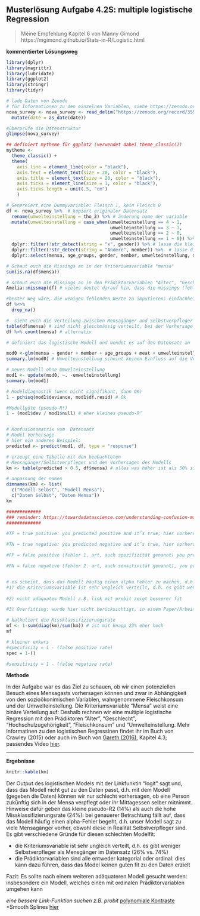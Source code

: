 ## Musterlösung Aufgabe 4.2S: multiple logistische Regression
> Meine Empfehlung Kapitel 6 von Manny Gimond https://mgimond.github.io/Stats-in-R/Logistic.html

**kommentierter Lösungsweg**
```r

library(dplyr)
library(magrittr)
library(lubridate)
library(ggplot2)
library(stringr)
library(tidyr)

# lade Daten von Zenodo
# für Informationen zu den einzelnen Variablen, siehe https://zenodo.org/record/3554884/files/2020_ZHAW_vonRickenbach_Variablen_cleaned_recoded_survey_dataset_anonym_NOVANIMAL.pdf?download=1
nova_survey <- nova_survey <- read_delim("https://zenodo.org/record/3554884/files/2019_ZHAW_vonRickenbach_cleaned_recorded_survey_dataset_NOVANIMAL_anonym.csv?download=1", delim = ";", locale = locale(encoding = "Latin1")) %>%
  mutate(date = as_date(date))

#überprüfe die Datenstruktur
glimpse(nova_survey)

## definiert mytheme für ggplot2 (verwendet dabei theme_classic())
mytheme <- 
  theme_classic() + 
  theme(
    axis.line = element_line(color = "black"), 
    axis.text = element_text(size = 20, color = "black"), 
    axis.title = element_text(size = 20, color = "black"), 
    axis.ticks = element_line(size = 1, color = "black"), 
    axis.ticks.length = unit(.5, "cm")
    )

```


```r

# Genereiert eine Dummyvariable: Fleisch 1, kein Fleisch 0
df <- nova_survey %>%  # kopiert originaler Datensatz
  rename(umwelteinstellung = tho_2) %>% # änderung name der variable
  mutate(umwelteinstellung = case_when(umwelteinstellung == 4 ~ 1,
                                       umwelteinstellung == 3 ~ 1,
                                       umwelteinstellung == 2 ~ 0, 
                                       umwelteinstellung == 1 ~ 0)) %>% 
  dplyr::filter(!str_detect(string = "x", gender)) %>% # lasse die kleine Gruppe mit x weg
  dplyr::filter(!str_detect(string = "Andere", member)) %>%  # lasse die kleine Gruppe "andere" weg
  dplyr::select(mensa, age_groups, gender, member, umwelteinstellung, meat) # wähle nur die relevanten variablen aus

# Schaut euch die Missings an in der Kriteriumsvariable "mensa"
sum(is.na(df$mensa))

# schaut euch die Missings an in den Prädiktorvariablen "Alter", "Geschlecht", "Hochschulzugehörigkeit", "umwelteinstellung"
Amelia::missmap(df) # vieles deutet darauf hin, dass die missings (fehlende Werte) zufällig zustande gekommen sind (sog. MCAR); für mehr Informationen: https://uvastatlab.github.io/2019/05/01/getting-started-with-multiple-imputation-in-r/

#bester Weg wäre, die wenigen fehlenden Werte zu imputieren; einfachheitshalber löschen wir sie aber :)
df %<>%
  drop_na()

#  sieht euch die Verteilung zwischen Mensagänger und Selbstverpfleger an 
table(df$mensa) # sind nicht gleichmässig verteilt, bei der Vorhersage müssen wir das berücksichtigen
df %>% count(mensa) # alternativ

# definiert das logistische Modell und wendet es auf den Datensatz an

mod0 <-glm(mensa ~ gender + member + age_groups + meat + umwelteinstellung, data = df, binomial("logit"))
summary.lm(mod0) # Umwelteinstellung scheint keinen Einfluss auf die Verpflegung zu haben, gegeben die Daten

# neues Modell ohne Umwelteinstellung
mod1 <- update(mod0, ~. -umwelteinstellung)
summary.lm(mod1)

# Modeldiagnostik (wenn nicht signifikant, dann OK)
1 - pchisq(mod1$deviance, mod1$df.resid) # Ok

#Modellgüte (pseudo-R²)
1 - (mod1$dev / mod1$null) # eher kleines pseudo-R² 


# Konfusionsmatrix vom  Datensatz
# Model Vorhersage
# hier ein anderes Beispiel: 
predicted <- predict(mod1, df, type = "response")

# erzeugt eine Tabelle mit den beobachteten
# Mensagänger/Selbstverpfleger und den Vorhersagen des Modells
km <- table(predicted > 0.5, df$mensa) # alles was höher ist als 50% ist kommt in die Kategorie Mensagänger

# anpassung der namen
dimnames(km) <- list(
  c("Modell Selbst", "Modell Mensa"),
  c("Daten Selbst", "Daten Mensa"))
km

#############
### reminder: https://towardsdatascience.com/understanding-confusion-matrix-a9ad42dcfd62
#############

#TP = true positive: you predicted positive and it’s true; hier vorhersage mensagänger stimmt also (727)

#TN = true negative: you predicted negative and it’s true, hier vorhersage der selbstverpfleger stimmt (87)

#FP = false positive (fehler 1. art, auch spezifizität genannt) you predicted positive and it’s false. hier modell sagt mensagänger vorher (obwohl in realität selbstverpfleger) (195)

#FN = false negative (fehler 2. art, auch sensitivität genannt), you predicted negative and it’s false. hier modell sagt selbtverpfleger vorher (obwohl in realität mensagänger) (59)


# es scheint, dass das Modell häufig einen alpha Fehler zu machen, d.h. es das Modell weist keine hohe Spezifizität auf: konkret werden viele Mensagänger als Selbstverpfleger vorhergesagt resp. klassifiziert. Dafür gibt es mehere Gründe: 
#1) die Kriteriumsvariable ist sehr ungleich verteilt, d.h. es gibt weniger Selbstverpfleger als Mensgänger im Datensatz 
 
#2) nicht adäquates Modell z.B. link mit probit zeigt besserer fit

#3) Overfitting: wurde hier nicht berücksichtigt, in einem Paper/Arbeit müsste noch einen Validierungstest gemacht werden z.B. test-train Cross-Validation oder k fold Cross-Validation 

# kalkuliert die Missklassifizierungsrate 
mf <- 1-sum(diag(km)/sum(km)) # ist mit knapp 23% eher hoch
mf

# kleiner exkurs
#specificity = 1 - (false positive rate)
spec = 1-()

#sensitivity = 1 - (false negative rate)


```


**Methode**

In der Aufgabe war es das Ziel zu schauen, ob wir einen potenziellen Besuch eines Mensagasts vorhersagen können und zwar in Abhängigkeit von den sozioökonimischen Variablen, wahrgenommene Fleischkonsum und der Umwelteinstellung. Die Kriteriumsvariable "Mensa" weist eine binäre Verteilung auf: Deshalb rechnen wir eine multiple logistische Regression mit den Prädiktoren “Alter”, “Geschlecht”, “Hochschulzugehörigkeit”, "Fleischkonsum" und "Umwelteinstellung. Mehr Informatinen zu den logistischen Regressinen findet ihr im Buch von Crawley (2015) oder auch im Buch von [Gareth (2016)](http://faculty.marshall.usc.edu/gareth-james/ISL/ISLR%20Seventh%20Printing.pdf), Kapitel 4.3; passendes Video [hier](https://www.youtube.com/watch?v=31Q5FGRnxt4&list=PL5-da3qGB5IC4vaDba5ClatUmFppXLAhE&index=2).



*******


**Ergebnisse**


```r
knitr::kable(km)
```


Der Output des logistischen Models mit der Linkfunktin "logit" sagt und, dass das Modell nicht gut zu den Daten passt, d.h. mit dem Modell (gegeben die Daten) können wir nur schlecht vorhersagen, ob eine Person zukünftig sich in der Mensa verpflegt oder ihr Mittagessen selber mitnimmt. Hinweise dafür geben das kleine pseudo-R2 (14%) als auch die hohe Missklassifizierungsrate (24%): bei genauerer Betrachtung fällt auf, dass das Modell häufig einen alpha-Fehler begeht, d.h. unser Modell sagt zu viele Mensagänger vorher, obwohl diese in Realität Selbstverpfleger sind. 
Es gibt verschiedene Gründe für diesen schlechten Modelfit:

* die Kriteriumsvariable ist sehr ungleich verteilt, d.h. es gibt weniger Selbstverpfleger als Mensgänger im Datensatz (26% vs. 74%)
* die Prädiktorvariablen sind alle entweder kategorial oder ordinal: dies kann dazu führen, dass das Model keinen guten fit zu den Daten erzielt 

Fazit: Es sollte nach einem weiteren adäquateren Modell gesucht werden: insbesondere ein Modell, welches einen mit ordinalen Prädiktorvariablen umgehen kann 

*eine bessere Link-Funktion suchen z.B. probit 
*[polynomiale Kontraste](https://stats.stackexchange.com/questions/195246/how-to-handle-ordinal-categorical-variable-as-independent-variable)
*Smooth Splines [hier](https://www.frontiersin.org/articles/10.3389/fams.2017.00015/full)



































